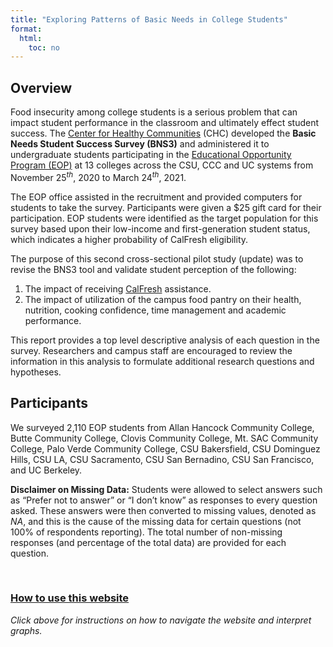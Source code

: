```yaml
---
title: "Exploring Patterns of Basic Needs in College Students"
format: 
  html:
    toc: no
---
```


## Overview
Food insecurity among college students is a serious problem that can impact student performance in the classroom and ultimately effect student success. The [Center for Healthy Communities](https://www.csuchico.edu/chc/) (CHC) developed the **Basic Needs Student Success Survey (BNS3)** and administered it to undergraduate students participating in the [Educational Opportunity Program (EOP)](https://www2.calstate.edu/attend/student-services/eop) at 13 colleges across the CSU, CCC and UC systems from November 25$^{th}$, 2020 to March 24$^{th}$, 2021. 

The EOP office assisted in the recruitment and provided computers for students to take the survey. Participants were given a \$25 gift card for their participation. EOP students were identified as the target population for this survey based upon their low-income and first-generation student status, which indicates a higher probability of CalFresh eligibility.

The purpose of this second cross-sectional pilot study (update) was to revise the BNS3 tool and validate student perception of the following:

1.  The impact of receiving [CalFresh](https://www.csuchico.edu/calfresh/index.shtml) assistance.
2.  The impact of utilization of the campus food pantry on their health, nutrition, cooking confidence, time management and academic performance.

This report provides a top level descriptive analysis of each question in the survey. Researchers and campus staff are encouraged to review the information in this analysis to formulate additional research questions and hypotheses.

## Participants

We surveyed 2,110 EOP students from Allan Hancock Community College, Butte Community College, Clovis Community College, Mt. SAC Community College, Palo Verde Community College, CSU Bakersfield, CSU Dominguez Hills, CSU LA, CSU Sacramento, CSU San Bernadino, CSU San Francisco, and UC Berkeley. 


**Disclaimer on Missing Data:** Students were allowed to select answers such as "Prefer not to answer" or "I don't know" as responses to every question asked. These answers were then converted to missing values, denoted as *NA*, and this is the cause of the missing data for certain questions (not 100% of respondents reporting). The total number of non-missing responses (and percentage of the total data) are provided for each question.

<br />

### [How to use this website](Instructions.html)

*Click above for instructions on how to navigate the website and interpret graphs.*
